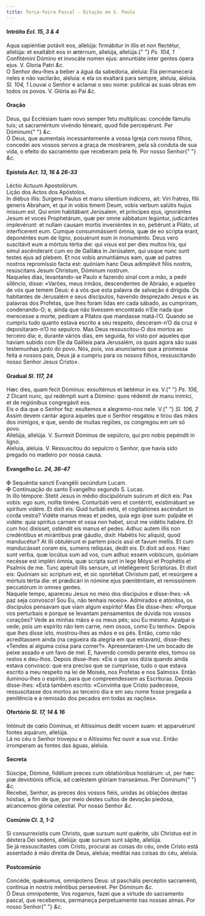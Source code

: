 ```yaml
---
title: Terça-feira Pascal - Estação em S. Paulo
---
```


<h4 class="text-center">
  Intróito <em>Ecl. 15, 3 & 4</em>
</h4>
<div class="container-fluid">
  <div class="row">
    <div class="col-6 dropcaps text-justify">
      Aqua sapiéntiæ potávit eos, allelúja: firmábitur in illis et non
      flectétur, allelúja: et exaltábit eos in ætérnum, allelúja, allelúja.{" "}
      <em>Ps. 104, 1</em> Confitémini Dómino et invocáte nomen ejus: annuntiáte
      inter gentes ópera ejus. V. Gloria Patri <em>&c.</em>
    </div>
    <div class="col-6 dropcaps text-justify">
      O Senhor deu-lhes a beber a água da sabedoria, aleluia: Ela permanecerá
      neles e não vacilarão, aleluia: e ela os exaltará para sempre, aleluia,
      aleluia. <em>Sl. 104, 1</em> Louvai o Senhor e aclamai o seu nome:
      publicai as suas obras em todos os povos. V. Glória ao Pai <em>&c.</em>
    </div>
  </div>
</div>

<h4 class="text-center">Oração</h4>
<div class="container-fluid">
  <div class="row">
    <div class="col-6 dropcaps text-justify">
      Deus, qui Ecclésiam tuam novo semper fetu multíplicas: concéde fámulis
      tuis; ut sacraméntum vivéndo téneant, quod fide percepérunt. Per Dóminum{" "}
      <em>&c.</em>
    </div>
    <div class="col-6 dropcaps text-justify">
      Ó Deus, que aumentais incessantemente a vossa Igreja com novos filhos,
      concedei aos vossos servos a graça de mostrarem, pela sã conduta de sua
      vida, o efeito do sacramento que receberam pela fé. Por nosso Senhor{" "}
      <em>&c.</em>
    </div>
  </div>
</div>

<h4 class="text-center">
  Epístola <em>Act. 13, 16 & 26-33</em>
</h4>
<div class="container-fluid">
  <div class="row">
    <div class="col-6 text-justify">Léctio Actuum Apostolórum.</div>
    <div class="col-6 text-justify">Lição dos Actos dos Apóstolos.</div>
    <div class="col-6 dropcaps text-justify">
      In diébus illis: Surgens Paulus et manu silentium índicens, ait: Viri
      fratres, fílii generis Abraham, et qui in vobis timent Deum, vobis verbum
      salútis hujus missum est. Qui enim habitábant Jerúsalem, et príncipes
      ejus, ignorántes Jesum et voces Prophetárum, quæ per omne sábbatum
      legúntur, judicántes implevérunt: et nullam causam mortis inveniéntes in
      eo, petiérunt a Piláto, ut interfícerent eum. Cumque consummássent ómnia,
      quæ de eo scripta erant, deponéntes eum de ligno, posuérunt eum in
      monuménto. Deus vero suscitávit eum a mórtuis tértia die: qui visus est
      per dies multos his, qui simul ascénderant cum eo de Galilǽa in Jerúsalem,
      qui usque nunc sunt testes ejus ad plebem. Et nos vobis annuntiámus eam,
      quæ ad patres nostros repromíssio facta est: quóniam hanc Deus adimplévit
      fíliis nostris, resúscitans Jesum Christum, Dóminum nostrum.
    </div>
    <div class="col-6 dropcaps text-justify">
      Naqueles dias, levantando-se Paulo e fazendo sinal com a mão, a pedir
      silêncio, disse: «Varões, meus irmãos, descendentes de Abraão, e aqueles
      de vós que temem Deus: é a vós que esta palavra de salvação é dirigida. Os
      habitantes de Jerusalém e seus discípulos, havendo desprezado Jesus e as
      palavras dos Profetas, que lhes foram lidas em cada sábado, as cumpriram,
      condenando-O; e, ainda que não tivessem encontrado n’Ele nada que
      merecesse a morte, pediram a Pilatos que mandasse matá-l’O. Quando se
      cumpriu tudo quanto estava escrito a seu respeito, desceram-n’O da cruz e
      depositaram-n’O no sepulcro. Mas Deus ressuscitou-O dos mortos ao terceiro
      dia; e, durante vários dias, em seguida, foi visto por aqueles que haviam
      subido com Ele da Galileia para Jerusalém, os quais agora são suas
      testemunhas junto do povo. Nós, pois, vos anunciamos que a promessa feita
      a nossos pais, Deus já a cumpriu para os nossos filhos, ressuscitando
      nosso Senhor Jesus Cristo».
    </div>
  </div>
</div>

<h4 class="text-center">
  Gradual <em>Sl. 117, 24</em>
</h4>
<div class="container-fluid">
  <div class="row">
    <div class="col-6 dropcaps text-justify">
      Hæc dies, quam fecit Dóminus: exsultémus et lætémur in ea. V.{" "}
      <em>Ps. 106, 2</em> Dicant nunc, qui redémpti sunt a Dómino: quos rédemit
      de manu inimíci, et de regiónibus congregávit eos.
    </div>
    <div class="col-6 dropcaps text-justify">
      Eis o dia que o Senhor fez: exultemos e alegremo-nos nele. V.{" "}
      <em>Sl. 106, 2</em> Assim devem cantar agora aqueles que o Senhor resgatou
      e tirou das mãos dos inimigos, e que, sendo de muitas regiões, os
      congregou em um só povo.
    </div>
    <div class="col-6 text-justify">
      Allelúja, allelúja. V. Surrexit Dóminus de sepúlcro, qui pro nobis
      pepéndit in ligno.
    </div>
    <div class="col-6 text-justify">
      Aleluia, aleluia. V. Ressuscitou do sepulcro o Senhor, que havia sido
      pregado no madeiro por nossa causa.
    </div>
  </div>
</div>

<h4 class="text-center">
  Evangelho <em>Lc. 24, 36-47</em>
</h4>
<div class="container-fluid">
  <div class="row">
    <div class="col-6 text-justify">
      <span class="text-danger">&#10016;</span> Sequéntia sancti Evangélii
      secúndum Lucam.
    </div>
    <div class="col-6 text-justify">
      <span class="text-danger">&#10016;</span> Continuação do santo Evangelho
      segundo S. Lucas.
    </div>
    <div class="col-6 dropcaps text-justify">
      In illo témpore: Stetit Jesus in médio discipulórum suórum et dicit eis:
      Pax vobis: ego sum, nolíte timére. Conturbáti vero et contérriti,
      existimábant se spíritum vidére. Et dixit eis: Quid turbáti estis, et
      cogitatiónes ascéndunt in corda vestra? Vidéte manus meas et pedes, quia
      ego ipse sum: palpáte et vidéte: quia spíritus carnem et ossa non habet,
      sicut me vidétis habére. Et cum hoc dixísset, osténdit eis manus et pedes.
      Adhuc autem illis non credéntibus et mirántibus præ gáudio, dixit: Habétis
      hic aliquid, quod manducétur? At illi obtulérunt ei partem piscis assi et
      favum mellis. Et cum manducásset coram eis, sumens relíquias, dedit eis.
      Et dixit ad eos: Hæc sunt verba, quæ locútus sum ad vos, cum adhuc essem
      vobíscum, quóniam necésse est impléri ómnia, quæ scripta sunt in lege
      Móysi et Prophétis et Psalmis de me. Tunc apéruit illis sensum, ut
      intellégerent Scriptúras. Et dixit eis: Quóniam sic scriptum est, et sic
      oportébat Christum pati, et resúrgere a mórtuis tértia die: et prædicári
      in nómine ejus pœniténtiam, et remissiónem peccatórum in omnes gentes.
    </div>
    <div class="col-6 dropcaps text-justify">
      Naquele tempo, apareceu Jesus no meio dos discípulos e disse-lhes: «A paz
      seja convosco! Sou Eu, não tenhais receio». Admirados e atónitos, os
      discípulos pensavam que viam algum espírito! Mas Ele disse-lhes: «Porque
      vos perturbais e porque se levantam pensamentos de dúvida nos vossos
      corações? Vede as minhas mãos e os meus pés; sou Eu mesmo. Apalpai e vede;
      pois um espírito não tem carne, nem ossos, como Eu tenho». Depois que lhes
      disse isto, mostrou-lhes as mãos e os pés. Então, como não acreditassem
      ainda (na cegueira da alegria em que estavam), disse-lhes: «Tendes aí
      alguma coisa para comer?». Apresentaram-Lhe um bocado de peixe assado e um
      favo de mel. E, havendo comido perante eles, tomou os restos e deu-lhos.
      Depois disse-lhes: «Eis o que vos dizia quando ainda estava convosco: que
      era preciso que se cumprisse, tudo o que estava escrito a meu respeito na
      lei de Moisés, nos Profetas e nos Salmos». Então iluminou-lhes o espírito,
      para que compreendessem as Escrituras. Depois disse-lhes: «Está também
      escrito: «Convinha que Cristo padecesse, ressuscitasse dos mortos ao
      terceiro dia e em seu nome fosse pregada a penitência e a remissão dos
      pecados em todas as nações».
    </div>
  </div>
</div>

<h4 class="text-center">
  Ofertório <em>Sl. 17, 14 & 16</em>
</h4>
<div class="container-fluid">
  <div class="row">
    <div class="col-6 dropcaps text-justify">
      Intónuit de cœlo Dóminus, et Altíssimus dedit vocem suam: et apparuérunt
      fontes aquárum, allelúja.
    </div>
    <div class="col-6 dropcaps text-justify">
      Lá no céu o Senhor trovejou e o Altíssimo fez ouvir a sua voz. Então
      irromperam as fontes das águas, aleluia.
    </div>
  </div>
</div>

<h4 class="text-center">Secreta</h4>
<div class="container-fluid">
  <div class="row">
    <div class="col-6 dropcaps text-justify">
      Súscipe, Dómine, fidélium preces cum oblatiónibus hostiárum: ut, per hæc
      piæ devotiónis offícia, ad cœléstem glóriam transeámus. Per Dóminum{" "}
      <em>&c.</em>
    </div>
    <div class="col-6 dropcaps text-justify">
      Recebei, Senhor, as preces dos vossos fiéis, unidas às oblações destas
      hóstias, a fim de que, por meio destes cultos de devoção piedosa,
      alcancemos glória celestial. Por nosso Senhor <em>&c.</em>
    </div>
  </div>
</div>

<h4 class="text-center">
  Comúnio <em>Cl. 3, 1-2</em>
</h4>
<div class="container-fluid">
  <div class="row">
    <div class="col-6 dropcaps text-justify">
      Si consurrexístis cum Christo, quæ sursum sunt quǽrite, ubi Christus est
      in déxtera Dei sedens, allelúja: quæ sursum sunt sápite, allelúja.
    </div>
    <div class="col-6 dropcaps text-justify">
      Se já ressuscitastes com Cristo, procurai as coisas do céu, onde Cristo
      está assentado à mão direita de Deus, aleluia; meditai nas coisas do céu,
      aleluia.
    </div>
  </div>
</div>

<h4 class="text-center">Postcomúnio</h4>
<div class="container-fluid">
  <div class="row">
    <div class="col-6 dropcaps text-justify">
      Concéde, quǽsumus, omnípotens Deus: ut paschális percéptio sacraménti,
      contínua in nostris méntibus persevéret. Per Dóminum <em>&c.</em>
    </div>
    <div class="col-6 dropcaps text-justify">
      Ó Deus omnipotente, Vos rogamos, fazei que a virtude do sacramento pascal,
      que recebemos, permaneça perpetuamente nas nossas almas. Por nosso Senhor{" "}
      <em>&c.</em>
    </div>
  </div>
</div>
